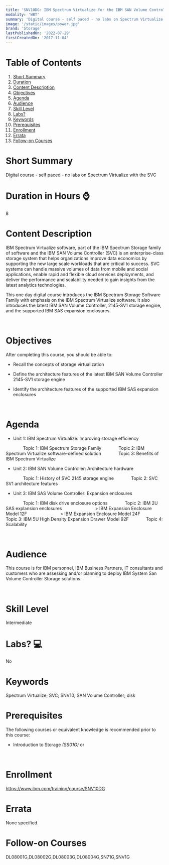 ```yaml
---
title: 'SNV10DG: IBM Spectrum Virtualize for the IBM SAN Volume Controller'
modality: 'WBT'
summary: 'Digital course - self paced - no labs on Spectrum Virtualize with the SVC'
image: '/static/images/power.jpg'
brand: 'Storage'
lastPublishedOn: '2022-07-29'
firstCreatedOn: '2017-11-04'
---
```

# Table of Contents
1.  [Short Summary](#short-summary)
2.  [Duration](#duration-in-hours-)
3.  [Content Description](#content-description)
4.  [Objectives](#objectives)
5.  [Agenda](#agenda)
6.  [Audience](#audience)
7.  [Skill Level](#skill-level)
8.  [Labs?](#labs-)
9.  [Keywords](#keywords)
10. [Prerequisites](#prerequisites)
11. [Enrollment](#enrollment)
12. [Errata](#errata)
13. [Follow-on Courses](#follow-on-courses)

# Short Summary
Digital course - self paced - no labs on Spectrum Virtualize with the SVC

# Duration in Hours ⌚
8

# Content Description
IBM Spectrum Virtualize software, part of the IBM Spectrum Storage family of software and the IBM SAN Volume Controller (SVC) is an enterprise-class storage system that helps organizations improve data economics by supporting the new large scale workloads that are critical to success. SVC systems can handle massive volumes of data from mobile and social applications, enable rapid and flexible cloud services deployments, and deliver the performance and scalability needed to gain insights from the latest analytics technologies.


This one day digital course introduces the IBM Spectrum Storage Software Family with emphasis on the IBM Spectrum Virtualize software. It also introduces the latest IBM SAN Volume Controller, 2145-SV1 storage engine, and the supported IBM SAS expansion enclosures.


 



# Objectives
After completing this course, you should be able to:

*  Recall the concepts of storage virtualization 

*  Define the architecture features of the latest IBM SAN Volume Controller 2145-SV1 storage engine 

*  Identify the architecture features of the supported IBM SAS expansion enclosures

 



# Agenda
*  Unit 1: IBM Spectrum Virtualize: Improving storage efficiency

              Topic 1: IBM Spectrum Storage Family              Topic 2: IBM Spectrum Virtualize software-defined solution              Topic 3: Benefits of IBM Spectrum Virtualize            

*  Unit 2: IBM SAN Volume Controller: Architecture hardware

              Topic 1: History of SVC 2145 storage engine              Topic 2: SVC SV1 architecture features

*  Unit 3: IBM SAS Volume Controller: Expansion enclosures

              Topic 1: IBM disk drive enclosure options              Topic 2: IBM 2U SAS explansion enclosures                           > IBM Expansion Enclosure Model 12F                           > IBM Expansion Enclosure Model 24F              Topic 3: IBM 5U High Density Expansion Drawer Model 92F              Topic 4: Scalability    

 



# Audience
This course is for IBM personnel, IBM Business Partners, IT consultants and customers who are assessing and/or planning to deploy IBM System San Volume Controller Storage solutions.


 



# Skill Level
Intermediate        

# Labs? 💻
No

# Keywords
Spectrum Virtualize; SVC; SNV10; SAN Volume Controller; disk

# Prerequisites
The following courses or equivalent knowledge is recommended prior to this course:

*  Introduction to Storage *(SS01G)* or 

 



# Enrollment
https://www.ibm.com/training/course/SNV10DG

# Errata
None specified.

# Follow-on Courses
DL08001G,DL08002G,DL08003G,DL08004G,SN71G,SNV1G

